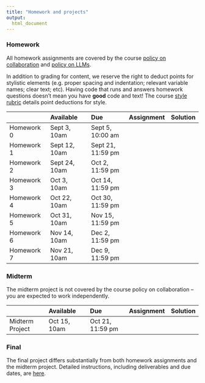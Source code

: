 ```yaml
---
title: "Homework and projects"
output:
  html_document
---
```



### Homework

All homework assignments are covered by the course [policy on collaboration](policy_on_collaboration.html) and [policy on LLMs](policy_on_llms.html). 

In addition to grading for content, we reserve the right to deduct points for stylistic elements (e.g. proper spacing and indentation; relevant variable names; clear text; etc). Having code that runs and answers homework questions doesn't mean you have **good** code and text! The course [style rubric](homework_style_rubric.html) details point deductions for style.

|                      | Available              | Due                    | Assignment   | Solution     |
|:---------------------|:---------------------- |:---------------------- |:------------:|:------------:|
| Homework 0           | Sept 3, 10am           | Sept 5, 10:00 am       | [<i class="far fa-file-code fa-lg"></i>](homework_0.html) | [<i class="fas fa-check fa-lg"></i>]()                                     |
| Homework 1           | Sept 12, 10am          | Sept 21, 11:59 pm      | [<i class="far fa-file-code fa-lg"></i>](homework_1.html) | [<i class="fas fa-check fa-lg"></i>](./resources/p8105_hw1_ajg2202.zip)    |
| Homework 2           | Sept 24, 10am          | Oct 2, 11:59 pm        | [<i class="far fa-file-code fa-lg"></i>](homework_2.html) | [<i class="fas fa-check fa-lg"></i>](./resources/p8105_hw2_ajg2202.zip)    |
| Homework 3           | Oct 3, 10am            | Oct 14, 11:59 pm       | [<i class="far fa-file-code fa-lg"></i>](homework_3.html) | [<i class="fas fa-check fa-lg"></i>](./resources/p8105_hw3_ajg2202.zip)    |
| Homework 4           | Oct 22, 10am           | Oct 30, 11:59 pm       | [<i class="far fa-file-code fa-lg"></i>](homework_4.html) | [<i class="fas fa-check fa-lg"></i>]()                                     |
| Homework 5           | Oct 31, 10am           | Nov 15, 11:59 pm       | [<i class="far fa-file-code fa-lg"></i>](homework_5.html) | [<i class="fas fa-check fa-lg"></i>](./resources/p8105_hw5_ajg2202.zip)    |
| Homework 6           | Nov 14, 10am           | Dec 2, 11:59 pm        | [<i class="far fa-file-code fa-lg"></i>](homework_6.html) | [<i class="fas fa-check fa-lg"></i>](./resources/p8105_hw6_ajg2202.zip)    |
| Homework 7           | Nov 21, 10am           | Dec 9, 11:59 pm        | [<i class="far fa-file-code fa-lg"></i>](homework_7.html) | [<i class="fas fa-check fa-lg"></i>](./resources/p8105_hw7_ajg2202.zip)    |

### Midterm

The midterm project is not covered by the course policy on collaboration -- you are expected to work independently. 

|                      | Available              | Due                    | Assignment   | Solution     |
|:---------------------|:---------------------- |:---------------------- |:------------:|:------------:|
| Midterm Project      | Oct 15, 10am           | Oct 21, 11:59 pm       | [<i class="far fa-file-code fa-lg"></i>](midterm_project.html) | [<i class="fas fa-check fa-lg"></i>](link)      |

### Final
    
The final project differs substantially from both homework assignments and the midterm project. Detailed instructions, including deliverables and due dates, are [here](final_project.html).